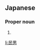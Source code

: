 ==Japanese==
{{ja-kanjitab|たみ|お}}

===Proper noun===
{{ja-pos|たみお|proper}}

# {{given name|male|lang=ja|sort=たみお}}

[[li:民男]]